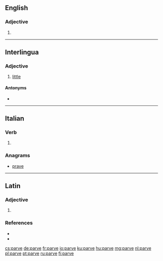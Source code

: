 ==English==

===Adjective===
{{en-adj|-}}

# {{alternative spelling of|pareve|lang=en}}

----

==Interlingua==

===Adjective===
{{ia-adj|minor|sup2=minime}}

# [[little]]

====Antonyms====
* {{l|ia|grande}}

----

==Italian==

===Verb===
{{head|it|verb form}}

# {{inflection of|parere||3|s|phis|lang=it}}

===Anagrams===
* [[prave#Italian|prave]]

----

==Latin==

===Adjective===
{{la-adj-form|parve}}

# {{inflection of|parvus||voc|m||s|lang=la}}

===References===
* {{R:L&S}}
* {{R:Gaffiot}}

[[cs:parve]]
[[de:parve]]
[[fr:parve]]
[[io:parve]]
[[ku:parve]]
[[hu:parve]]
[[mg:parve]]
[[nl:parve]]
[[pl:parve]]
[[pt:parve]]
[[ru:parve]]
[[fi:parve]]